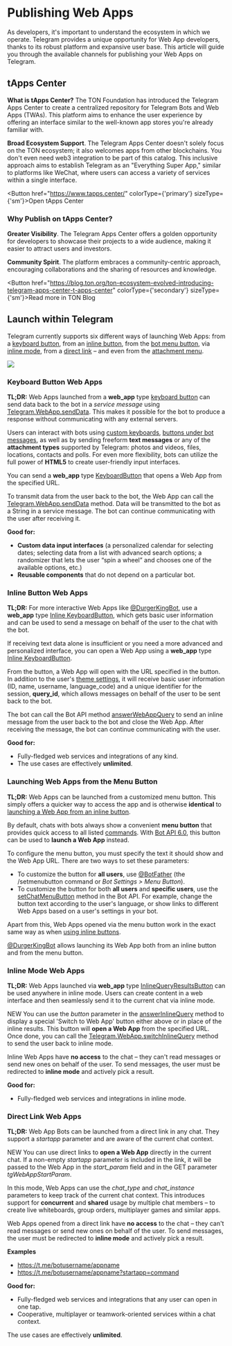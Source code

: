 

# Publishing Web Apps

As developers, it's important to understand the ecosystem in which we operate. Telegram provides a unique opportunity for Web App developers, thanks to its robust platform and expansive user base. This article will guide you through the available channels for publishing your Web Apps on Telegram.

## tApps Center

**What is tApps Center?** The TON Foundation has introduced the Telegram Apps Center to create a centralized repository for Telegram Bots and Web Apps (TWAs). This platform aims to enhance the user experience by offering an interface similar to the well-known app stores you're already familiar with.

**Broad Ecosystem Support**. The Telegram Apps Center doesn't solely focus on the TON ecosystem; it also welcomes apps from other blockchains. You don't even need web3 integration to be part of this catalog. This inclusive approach aims to establish Telegram as an "Everything Super App," similar to platforms like WeChat, where users can access a variety of services within a single interface.

<Button href="https://www.tapps.center/" colorType={'primary'} sizeType={'sm'}>Open tApps Center</Button>

### Why Publish on tApps Center?

**Greater Visibility**. The Telegram Apps Center offers a golden opportunity for developers to showcase their projects to a wide audience, making it easier to attract users and investors.

**Community Spirit**. The platform embraces a community-centric approach, encouraging collaborations and the sharing of resources and knowledge.

<Button href="https://blog.ton.org/ton-ecosystem-evolved-introducing-telegram-apps-center-t-apps-center" colorType={'secondary'} sizeType={'sm'}>Read more in TON Blog</Button>

## Launch within Telegram

Telegram currently supports six different ways of launching Web Apps: from a [keyboard button](https://core.telegram.org/bots/webapps#keyboard-button-web-apps), from an [inline button](https://core.telegram.org/bots/webapps#inline-button-web-apps), from the [bot menu button](https://core.telegram.org/bots/webapps#launching-web-apps-from-the-menu-button), via [inline mode](https://core.telegram.org/bots/webapps#inline-mode-web-apps), from a [direct link](https://core.telegram.org/bots/webapps#direct-link-web-apps) – and even from the [attachment menu](https://core.telegram.org/bots/webapps#launching-web-apps-from-the-attachment-menu).

![](/img/docs/telegram-apps/publish-tg-1.jpeg)

### Keyboard Button Web Apps

**TL;DR:** Web Apps launched from a **web_app** type [keyboard button](https://core.telegram.org/bots/api#keyboardbutton) can send data back to the bot in a *service message* using [Telegram.WebApp.sendData](https://core.telegram.org/bots/webapps#initializing-web-apps). This makes it possible for the bot to produce a response without communicating with any external servers.

Users can interact with bots using [custom keyboards](https://core.telegram.org/bots#keyboards), [buttons under bot messages](https://core.telegram.org/bots#inline-keyboards-and-on-the-fly-updating), as well as by sending freeform **text messages** or any of the **attachment types** supported by Telegram: photos and videos, files, locations, contacts and polls. For even more flexibility, bots can utilize the full power of **HTML5** to create user-friendly input interfaces.

You can send a **web_app** type [KeyboardButton](https://core.telegram.org/bots/api#keyboardbutton) that opens a Web App from the specified URL.

To transmit data from the user back to the bot, the Web App can call the [Telegram.WebApp.sendData](https://core.telegram.org/bots/webapps#initializing-web-apps) method. Data will be transmitted to the bot as a String in a service message. The bot can continue communicating with the user after receiving it.

**Good for:**

- **Сustom data input interfaces** (a personalized calendar for selecting dates; selecting data from a list with advanced search options; a randomizer that lets the user “spin a wheel” and chooses one of the available options, etc.)
- **Reusable components** that do not depend on a particular bot.

### Inline Button Web Apps

**TL;DR:** For more interactive Web Apps like [@DurgerKingBot](https://t.me/durgerkingbot), use a **web_app** type [Inline KeyboardButton](https://core.telegram.org/bots/api#inlinekeyboardbutton), which gets basic user information and can be used to send a message on behalf of the user to the chat with the bot.

If receiving text data alone is insufficient or you need a more advanced and personalized interface, you can open a Web App using a **web_app** type [Inline KeyboardButton](https://core.telegram.org/bots/api#inlinekeyboardbutton).

From the button, a Web App will open with the URL specified in the button. In addition to the user's [theme settings](https://core.telegram.org/bots/webapps#color-schemes), it will receive basic user information (ID, name, username, language_code) and a unique identifier for the session, **query_id**, which allows messages on behalf of the user to be sent back to the bot.

The bot can call the Bot API method [answerWebAppQuery](https://core.telegram.org/bots/api#answerwebappquery) to send an inline message from the user back to the bot and close the Web App. After receiving the message, the bot can continue communicating with the user.

**Good for:**

- Fully-fledged web services and integrations of any kind.
- The use cases are effectively **unlimited**.

### Launching Web Apps from the Menu Button

**TL;DR:** Web Apps can be launched from a customized menu button. This simply offers a quicker way to access the app and is otherwise **identical** to [launching a Web App from an inline button](https://core.telegram.org/bots/webapps#inline-button-web-apps).

By default, chats with bots always show a convenient **menu button** that provides quick access to all listed [commands](https://core.telegram.org/bots#commands). With [Bot API 6.0](https://core.telegram.org/bots/api-changelog#april-16-2022), this button can be used to **launch a Web App** instead.

To configure the menu button, you must specify the text it should show and the Web App URL. There are two ways to set these parameters:

- To customize the button for **all users**, use [@BotFather](https://t.me/botfather) (the /setmenubutton command or *Bot Settings > Menu Button*).
- To customize the button for both **all users** and **specific users**, use the [setChatMenuButton](https://core.telegram.org/bots/api#setchatmenubutton) method in the Bot API. For example, change the button text according to the user's language, or show links to different Web Apps based on a user's settings in your bot.

Apart from this, Web Apps opened via the menu button work in the exact same way as when [using inline buttons](https://core.telegram.org/bots/webapps#inline-button-web-apps).

[@DurgerKingBot](https://t.me/durgerkingbot) allows launching its Web App both from an inline button and from the menu button.

### Inline Mode Web Apps

**TL;DR:** Web Apps launched via **web_app** type [InlineQueryResultsButton](https://core.telegram.org/bots/api#inlinequeryresultsbutton) can be used anywhere in inline mode. Users can create content in a web interface and then seamlessly send it to the current chat via inline mode.

NEW You can use the *button* parameter in the [answerInlineQuery](https://core.telegram.org/bots/api#answerinlinequery) method to display a special 'Switch to Web App' button either above or in place of the inline results. This button will **open a Web App** from the specified URL. Once done, you can call the [Telegram.WebApp.switchInlineQuery](https://core.telegram.org/bots/webapps#initializing-web-apps) method to send the user back to inline mode.

Inline Web Apps have **no access** to the chat – they can't read messages or send new ones on behalf of the user. To send messages, the user must be redirected to **inline mode** and actively pick a result.

**Good for:**

- Fully-fledged web services and integrations in inline mode.

### Direct Link Web Apps

**TL;DR:** Web App Bots can be launched from a direct link in any chat. They support a *startapp* parameter and are aware of the current chat context.

NEW You can use direct links to **open a Web App** directly in the current chat. If a non-empty *startapp* parameter is included in the link, it will be passed to the Web App in the *start_param* field and in the GET parameter *tgWebAppStartParam*.

In this mode, Web Apps can use the *chat_type* and *chat_instance* parameters to keep track of the current chat context. This introduces support for **concurrent** and **shared** usage by multiple chat members – to create live whiteboards, group orders, multiplayer games and similar apps.

Web Apps opened from a direct link have **no access** to the chat – they can't read messages or send new ones on behalf of the user. To send messages, the user must be redirected to **inline mode** and actively pick a result.

**Examples**

- https://t.me/botusername/appname
- https://t.me/botusername/appname?startapp=command

**Good for:**

- Fully-fledged web services and integrations that any user can open in one tap.
- Cooperative, multiplayer or teamwork-oriented services within a chat context.

The use cases are effectively **unlimited**.